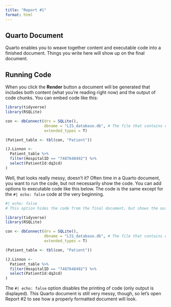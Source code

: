 ```yaml
---
title: "Report #1"
format: html
---
```


## Quarto Document

Quarto enables you to weave together content and executable code into a finished document. Things you write here will show up on the final document.

## Running Code

When you click the **Render** button a document will be generated that includes both content (what you're reading right now) and the output of code chunks. You can embed code like this:

```r
library(tidyverse)
library(RSQLite)

con <- dbConnect(drv = SQLite(), 
                 dbname = "LIS_database.db", # The file that contains our database
                 extended_types = T) 

(Patient_table <- tbl(con, "Patient")) 

(J.Linnon <- 
  Patient_table %>% 
  filter(HospitalID == "7487648492") %>% 
  select(PatientId:dq2cd)
)
```

Well, that looks really messy, doesn't it? Often time in a Quarto document, you want to run the code, but not necessarily show the code. You can add options to executable code like this below. The code is the same except for the `#| echo: false` code at the very beginning. 

```r
#| echo: false
# This option hides the code from the final document, but shows the output of the code chunk.

library(tidyverse)
library(RSQLite)

con <- dbConnect(drv = SQLite(), 
                 dbname = "LIS_database.db", # The file that contains our database
                 extended_types = T) 

(Patient_table <- tbl(con, "Patient")) 

(J.Linnon <- 
  Patient_table %>% 
  filter(HospitalID == "7487648492") %>% 
  select(PatientId:dq2cd)
)
```

The `#| echo: false` option disables the printing of code (only output is displayed). This Quarto document is still very messy, though, so let's open Report #2 to see how a properly formatted document will look.
